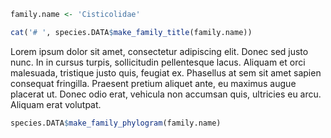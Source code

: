 ```r
family.name <- 'Cisticolidae'
```

```r
cat('# ', species.DATA$make_family_title(family.name))
```

Lorem ipsum dolor sit amet, consectetur adipiscing elit. Donec sed justo nunc. In in cursus turpis, sollicitudin pellentesque lacus. Aliquam et orci malesuada, tristique justo quis, feugiat ex. Phasellus at sem sit amet sapien consequat fringilla. Praesent pretium aliquet ante, eu maximus augue placerat ut. Donec odio erat, vehicula non accumsan quis, ultricies eu arcu. Aliquam erat volutpat.

```r
species.DATA$make_family_phylogram(family.name)
```
